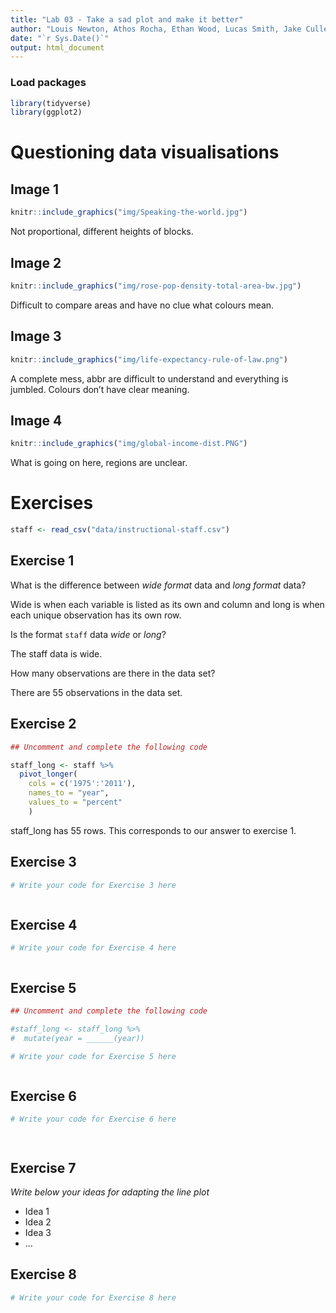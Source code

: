 ```yaml
---
title: "Lab 03 - Take a sad plot and make it better"
author: "Louis Newton, Athos Rocha, Ethan Wood, Lucas Smith, Jake Cullen and Aniruddh Iyer - IDS Team 6"
date: "`r Sys.Date()`"
output: html_document
---
```


### Load packages

```r
library(tidyverse)
library(ggplot2)
```


# Questioning data visualisations

## Image 1

```r
knitr::include_graphics("img/Speaking-the-world.jpg")
```

Not proportional, different heights of blocks.




## Image 2

```r
knitr::include_graphics("img/rose-pop-density-total-area-bw.jpg")
```

Difficult to compare areas and have no clue what colours mean.



## Image 3

```r
knitr::include_graphics("img/life-expectancy-rule-of-law.png")
```

A complete mess, abbr are difficult to understand and everything is jumbled. Colours don't have clear meaning.




## Image 4

```r
knitr::include_graphics("img/global-income-dist.PNG")
```

What is going on here, regions are unclear.





# Exercises

```r
staff <- read_csv("data/instructional-staff.csv")
```


## Exercise 1

What is the difference between *wide format* data and *long format* data?

Wide is when each variable is listed as its own and column and long is when each unique observation has its own row.

Is the format `staff` data *wide* or *long*?

The staff data is wide.

How many observations are there in the data set?

There are 55 observations in the data set.

## Exercise 2

```r
## Uncomment and complete the following code

staff_long <- staff %>%
  pivot_longer(
    cols = c('1975':'2011'),
    names_to = "year",
    values_to = "percent"
    )

```
staff_long has 55 rows. This corresponds to our answer to exercise 1.

## Exercise 3

```r
# Write your code for Exercise 3 here



```

## Exercise 4

```r
# Write your code for Exercise 4 here



```

## Exercise 5

```r
## Uncomment and complete the following code

#staff_long <- staff_long %>%
#  mutate(year = ______(year))
```


```r
# Write your code for Exercise 5 here



```

## Exercise 6

```r
# Write your code for Exercise 6 here




```

## Exercise 7

_Write below your ideas for adapting the line plot_

* Idea 1
* Idea 2
* Idea 3
* ...


## Exercise 8

```r
# Write your code for Exercise 8 here



```

